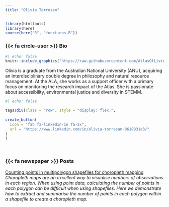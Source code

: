 ```yaml
---
title: "Olivia Torresan"
---
```


```r
library(htmltools)
library(here)
source(here("R", "functions.R"))
```

### {{< fa circle-user >}} Bio 

:::{.bio-column-right}

```r
#| echo: false
knitr::include_graphics("https://raw.githubusercontent.com/AtlasOfLivingAustralia/ala-labs/main/images/people/olivia.jpg")
```
:::

:::{.bio-column-left}
Olivia is a graduate from the Australian National University (ANU), acquiring an interdisciplinary double degree in philosophy and natural resource management. At the ALA, she works as a support officer with a primary focus on monitoring the research impact of the Atlas. She is passionate about accessibility, environmental justice and diversity in STEMM.

```r
#| echo: false

tags$div(class = "row", style = "display: flex;",
         
create_button(
  icon = "fab fa-linkedin-in fa-2x",
  url = "https://www.linkedin.com/in/olivia-torresan-0618931a3/"
)
)
```
<br>
:::


### {{< fa newspaper >}} Posts 

[Counting points in multipolygon shapefiles for choropleth mapping](https://labs.ala.org.au/posts/2023-01-12_counting-points-in-shapefiles/post.html)<br>
*Choropleth maps are an excellent way to visualise numbers of observations in each region. When using point data, calculating the number of points in each polygon can be difficult when using shapefiles. Here we demonstrate how to extract and summarise the number of points in each polygon within a shapefile to create a choropleth map.*

